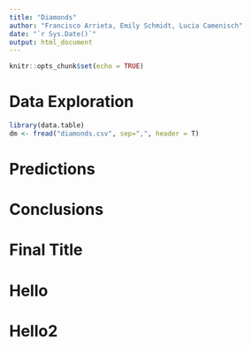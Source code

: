 ```yaml
---
title: "Diamonds"
author: "Francisco Arrieta, Emily Schmidt, Lucia Camenisch"
date: "`r Sys.Date()`"
output: html_document
---
```


```r
knitr::opts_chunk$set(echo = TRUE)
```

# Data Exploration

```r
library(data.table)
dm <- fread("diamonds.csv", sep=",", header = T)
```

# Predictions

# Conclusions

# Final Title

# Hello

# Hello2
